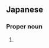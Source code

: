 ==Japanese==
{{ja-kanjitab|いそ|の|yomi=k}}

===Proper noun===
{{ja-pos|いその|proper}}

# {{surname|lang=ja|sort=いその}}